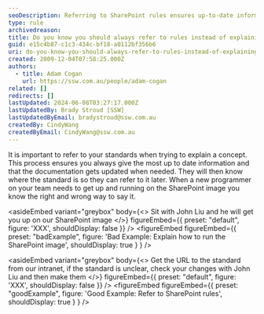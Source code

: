 ```yaml
---
seoDescription: Referring to SharePoint rules ensures up-to-date information and accurate documentation, allowing users to easily access standards for future reference.
type: rule
archivedreason:
title: Do you know you should always refer to rules instead of explaining it?
guid: e15c4b87-c1c3-434c-bf18-a0112bf356b6
uri: do-you-know-you-should-always-refer-to-rules-instead-of-explaining-it
created: 2009-12-04T07:58:25.000Z
authors:
  - title: Adam Cogan
    url: https://ssw.com.au/people/adam-cogan
related: []
redirects: []
lastUpdated: 2024-06-08T03:27:17.000Z
lastUpdatedBy: Brady Stroud [SSW]
lastUpdatedByEmail: bradystroud@ssw.com.au
createdBy: CindyWang
createdByEmail: CindyWang@ssw.com.au
---
```


It is important to refer to your standards when trying to explain a concept. This process ensures you always give the most up to date information and that the documentation gets updated when needed. They will then know where the standard is so they can refer to it later.
When a new programmer on your team needs to get up and running on the SharePoint image you know the right and wrong way to say it.

<asideEmbed
  variant="greybox"
  body={<>
    Sit with John Liu and he will get you up on our SharePoint image
  </>}
  figureEmbed={{
    preset: "default",
    figure: 'XXX',
    shouldDisplay: false
  }}
/>
<figureEmbed figureEmbed={{
  preset: "badExample",
  figure: 'Bad Example: Explain how to run the SharePoint image',
  shouldDisplay: true
} } />


<asideEmbed
  variant="greybox"
  body={<>
    Get the URL to the standard from our intranet, if the standard is unclear, check your changes with John Liu and then make them
  </>}
  figureEmbed={{
    preset: "default",
    figure: 'XXX',
    shouldDisplay: false
  }}
/>
<figureEmbed figureEmbed={{
  preset: "goodExample",
  figure: 'Good Example: Refer to SharePoint rules',
  shouldDisplay: true
} } />

